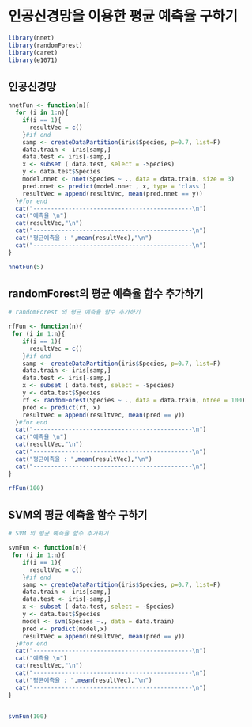 # 인공신경망을 이용한 평균 예측율 구하기

```r
library(nnet)
library(randomForest)
library(caret)
library(e1071)
```

## 인공신경망

```r
nnetFun <- function(n){
  for (i in 1:n){
    if(i == 1){
      resultVec = c()
    }#if end
    samp <- createDataPartition(iris$Species, p=0.7, list=F)
    data.train <- iris[samp,]
    data.test <- iris[-samp,]
    x <- subset ( data.test, select = -Species)
    y <- data.test$Species
    model.nnet <- nnet(Species ~ ., data = data.train, size = 3)
    pred.nnet <- predict(model.nnet , x, type = 'class')
    resultVec = append(resultVec, mean(pred.nnet == y))
  }#for end
  cat("---------------------------------------------\n")
  cat("예측율 \n")
  cat(resultVec,"\n")
  cat("---------------------------------------------\n")
  cat("평균예측율 : ",mean(resultVec),"\n")
  cat("---------------------------------------------\n")
}
```

```r
nnetFun(5)
```

## randomForest의 평균 예측율 함수 추가하기

```r
# randomForest 의 평균 예측율 함수 추가하기

rfFun <- function(n){
 for (i in 1:n){
    if(i == 1){
      resultVec = c()
    }#if end
    samp <- createDataPartition(iris$Species, p=0.7, list=F)
    data.train <- iris[samp,]
    data.test <- iris[-samp,]
    x <- subset ( data.test, select = -Species)
    y <- data.test$Species
    rf <- randomForest(Species ~ ., data = data.train, ntree = 100) 
    pred <- predict(rf, x)
    resultVec = append(resultVec, mean(pred == y))
  }#for end
  cat("---------------------------------------------\n")
  cat("예측율 \n")
  cat(resultVec,"\n")
  cat("---------------------------------------------\n")
  cat("평균예측율 : ",mean(resultVec),"\n")
  cat("---------------------------------------------\n")
}


```

```r
rfFun(100)
```

## SVM의 평균 예측율 함수 구하기

```r
# SVM 의 평균 예측율 함수 추가하기

svmFun <- function(n){
 for (i in 1:n){
    if(i == 1){
      resultVec = c()
    }#if end
    samp <- createDataPartition(iris$Species, p=0.7, list=F)
    data.train <- iris[samp,]
    data.test <- iris[-samp,]
    x <- subset ( data.test, select = -Species)
    y <- data.test$Species
    model <- svm(Species ~., data = data.train)
    pred <- predict(model,x)
    resultVec = append(resultVec, mean(pred == y))
  }#for end
  cat("---------------------------------------------\n")
  cat("예측율 \n")
  cat(resultVec,"\n")
  cat("---------------------------------------------\n")
  cat("평균예측율 : ",mean(resultVec),"\n")
  cat("---------------------------------------------\n")
}



```

```r
svmFun(100)
```

```r

```
